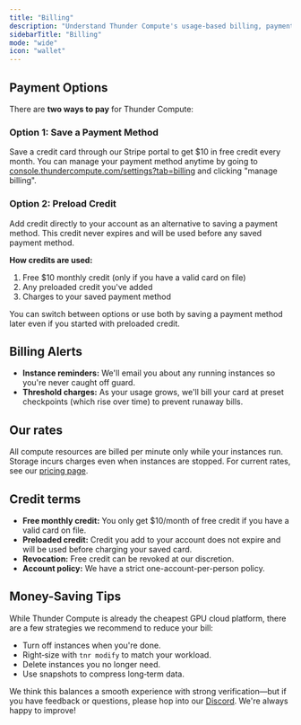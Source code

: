 ```yaml
---
title: "Billing"
description: "Understand Thunder Compute's usage-based billing, payment methods, free credits, billing alerts, current rates, and tips for saving on GPU cloud costs."
sidebarTitle: "Billing"
mode: "wide"
icon: "wallet"
---
```


## Payment Options

There are **two ways to pay** for Thunder Compute:

### Option 1: Save a Payment Method
Save a credit card through our Stripe portal to get $10 in free credit every month. You can manage your payment method anytime by going to [console.thundercompute.com/settings?tab=billing](https://console.thundercompute.com/settings?tab=billing) and clicking "manage billing".

### Option 2: Preload Credit
Add credit directly to your account as an alternative to saving a payment method. This credit never expires and will be used before any saved payment method.

**How credits are used:**
1. Free $10 monthly credit (only if you have a valid card on file)
2. Any preloaded credit you've added
3. Charges to your saved payment method

You can switch between options or use both by saving a payment method later even if you started with preloaded credit.

## Billing Alerts

- **Instance reminders:** We'll email you about any running instances so you're never caught off guard.
- **Threshold charges:** As your usage grows, we'll bill your card at preset checkpoints (which rise over time) to prevent runaway bills.

## Our rates

All compute resources are billed per minute only while your instances run. Storage incurs charges even when instances are stopped. For current rates, see our [pricing page](https://www.thundercompute.com/pricing).

## Credit terms

- **Free monthly credit:** You only get $10/month of free credit if you have a valid card on file.
- **Preloaded credit:** Credit you add to your account does not expire and will be used before charging your saved card.
- **Revocation:** Free credit can be revoked at our discretion. 
- **Account policy:** We have a strict one-account-per-person policy.

## Money-Saving Tips

While Thunder Compute is already the cheapest GPU cloud platform, there are a few strategies we recommend to reduce your bill:

- Turn off instances when you're done.
- Right‑size with `tnr modify` to match your workload.
- Delete instances you no longer need.
- Use snapshots to compress long‑term data.

We think this balances a smooth experience with strong verification—but if you have feedback or questions, please hop into our [Discord](https://discord.com/invite/nwuETS9jJK). We're always happy to improve\!